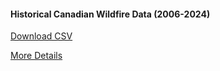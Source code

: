 #### Historical Canadian Wildfire Data (2006-2024)

<div class="button-container">
  <a href="data/clean/wildfire.csv" download class="download-button">
    Download CSV
  </a>
  </p>
  <a href="" class="btn btn-outline-dark">More Details</a>
</div>